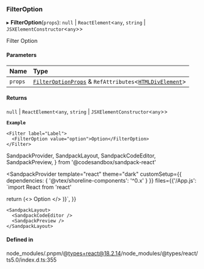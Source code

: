 ### FilterOption

▸ **FilterOption**(`props`): `null` \| `ReactElement`\<`any`, `string` \| `JSXElementConstructor`\<`any`\>\>

Filter Option

#### Parameters

| Name    | Type                                                                                                                                                   |
| :------ | :----------------------------------------------------------------------------------------------------------------------------------------------------- |
| `props` | [`FilterOptionProps`](modules.md#filteroptionprops) & `RefAttributes`\<[`HTMLDivElement`](https://developer.mozilla.org/docs/Web/API/HTMLDivElement)\> |

#### Returns

`null` \| `ReactElement`\<`any`, `string` \| `JSXElementConstructor`\<`any`\>\>

**`Example`**

```tsx copy showLineNumbers filename="example.tsx"
<Filter label="Label">
  <FilterOption value="option">Option</FilterOption>
</Filter>
```

SandpackProvider,
SandpackLayout,
SandpackCodeEditor,
SandpackPreview,
} from '@codesandbox/sandpack-react'

<SandpackProvider
template="react"
theme="dark"
customSetup={{ dependencies: { '@vtex/shoreline-components': '^0.x' } }}
files={{'/App.js': `import React from 'react'

return (<>
<Filter label="Label">
<FilterOption value="option">Option</FilterOption>
</Filter>
</>
)}`,
}}

>

    <SandpackLayout>
      <SandpackCodeEditor />
      <SandpackPreview />
    </SandpackLayout>

  </SandpackProvider>

#### Defined in

node_modules/.pnpm/@types+react@18.2.14/node_modules/@types/react/ts5.0/index.d.ts:355
